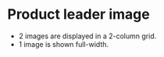 
# Product leader image
- 2 images are displayed in a 2-column grid.
- 1 image is shown full-width.

<Preview>
    <Story id="ui-components-product-product-leader-image--product-leader-image" />
</Preview>

<Preview>
    <Story id="ui-components-product-product-leader-image--product-leader-image-single" />
</Preview>
